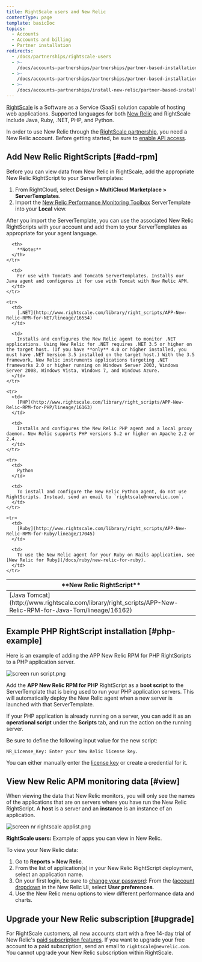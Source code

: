 ```yaml
---
title: RightScale users and New Relic
contentType: page
template: basicDoc
topics:
  - Accounts
  - Accounts and billing
  - Partner installation
redirects:
  - /docs/partnerships/rightscale-users
  - >-
    /docs/accounts-partnerships/partnerships/partner-based-installation/rightscale-users-and-new-relic
  - >-
    /docs/accounts-partnerships/partnerships/partner-based-installation/rightscale-users-new-relic
  - >-
    /docs/accounts-partnerships/install-new-relic/partner-based-installation/rightscale-users-new-relic
---
```


[RightScale](https://www.rightscale.com/) is a Software as a Service (SaaS) solution capable of hosting web applications. Supported languages for both [New Relic](http://support.rightscale.com/27-Partners/New_Relic) and RightScale include Java, Ruby, .NET, PHP, and Python.

In order to use New Relic through the [RightScale partnership](http://www.rightscale.com/partners/isv/new-relic.php), you need a New Relic account. Before getting started, be sure to [enable API access](https://docs.newrelic.com/docs/apis/rest-api-v2/requirements/new-relic-rest-api-v2-getting-started).

## Add New Relic RightScripts [#add-rpm]

Before you can view data from New Relic in RightScale, add the appropriate New Relic RightScript to your ServerTemplates:

1. From RightCloud, select **Design > MultiCloud Marketplace > ServerTemplates**.
2. Import the [New Relic Performance Monitoring Toolbox](http://www.rightscale.com/library/server_templates/New-Relic-Performance-Monitori/lineage/17048 "Link opens in a new window") ServerTemplate into your **Local** view.

After you import the ServerTemplate, you can use the associated New Relic RightScripts with your account and add them to your ServerTemplates as appropriate for your agent language.

<Table>
  <thead>
    <tr>
      <th width={200}>
        **New Relic RightScript**
      </th>

      <th>
        **Notes**
      </th>
    </tr>
  </thead>

  <tbody>
    <tr>
      <td>
        [Java Tomcat](http://www.rightscale.com/library/right_scripts/APP-New-Relic-RPM-for-Java-Tom/lineage/16162)
      </td>

      <td>
        For use with Tomcat5 and Tomcat6 ServerTemplates. Installs our Java agent and configures it for use with Tomcat with New Relic APM.
      </td>
    </tr>

    <tr>
      <td>
        [.NET](http://www.rightscale.com/library/right_scripts/APP-New-Relic-RPM-for-NET/lineage/16554)
      </td>

      <td>
        Installs and configures the New Relic agent to monitor .NET applications. Using New Relic for .NET requires .NET 3.5 or higher on the target host. (If you have **only** 4.0 or higher installed, you must have .NET Version 3.5 installed on the target host.) With the 3.5 framework, New Relic instruments applications targeting .NET frameworks 2.0 or higher running on Windows Server 2003, Windows Server 2008, Windows Vista, Windows 7, and Windows Azure.
      </td>
    </tr>

    <tr>
      <td>
        [PHP](http://www.rightscale.com/library/right_scripts/APP-New-Relic-RPM-for-PHP/lineage/16163)
      </td>

      <td>
        Installs and configures the New Relic PHP agent and a local proxy daemon. New Relic supports PHP versions 5.2 or higher on Apache 2.2 or 2.4.
      </td>
    </tr>

    <tr>
      <td>
        Python
      </td>

      <td>
        To install and configure the New Relic Python agent, do not use RightScripts. Instead, send an email to `rightscale@newrelic.com`.
      </td>
    </tr>

    <tr>
      <td>
        [Ruby](http://www.rightscale.com/library/right_scripts/APP-New-Relic-RPM-for-Ruby/lineage/17045)
      </td>

      <td>
        To use the New Relic agent for your Ruby on Rails application, see [New Relic for Ruby](/docs/ruby/new-relic-for-ruby).
      </td>
    </tr>
  </tbody>
</Table>

## Example PHP RightScript installation [#php-example]

Here is an example of adding the APP New Relic RPM for PHP RightScripts to a PHP application server.

![screen run script.png](./images/screen-run-script.png "screen run script.png")

Add the **APP New Relic RPM for PHP** RightScript as a **boot script** to the ServerTemplate that is being used to run your PHP application servers. This will automatically deploy the New Relic agent when a new server is launched with that ServerTemplate.

If your PHP application is already running on a server, you can add it as an **operational script** under the **Scripts** tab, and run the action on the running server.

Be sure to define the following input value for the new script:

```
NR_License_Key: Enter your New Relic license key.
```

You can either manually enter the [license key](/docs/accounts-partnerships/accounts/account-setup/license-key) or create a credential for it.

## View New Relic APM monitoring data [#view]

When viewing the data that New Relic monitors, you will only see the names of the applications that are on servers where you have run the New Relic RightScript. A **host** is a server and an **instance** is an instance of an application.

![screen nr rightscale applist.png](./images/screen-nr-rightscale-applist.png "screen nr rightscale applist.png")

**RightScale users:** Example of apps you can view in New Relic.

To view your New Relic data:

1. Go to **Reports > New Relic**.
2. From the list of application(s) in your New Relic RightScript deployment, select an application name.
3. On your first login, be sure to [change your password](/docs/subscriptions/changing-passwords-and-user-preferences): From the ([account dropdown](/docs/accounts-partnerships/education/getting-started-new-relic/glossary#account-dropdown) in the New Relic UI, select **User preferences**.
4. Use the New Relic menu options to view different performance data and charts.

## Upgrade your New Relic subscription [#upgrade]

For RightScale customers, all new accounts start with a free 14-day trial of New Relic's [paid subscription features](http://newrelic.com/application-monitoring/pricing). If you want to upgrade your free account to a paid subscription, send an email to `rightscale@newrelic.com`. You cannot upgrade your New Relic subscription within RightScale.
